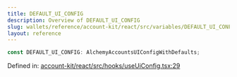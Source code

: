 ```yaml
---
title: DEFAULT_UI_CONFIG
description: Overview of DEFAULT_UI_CONFIG
slug: wallets/reference/account-kit/react/src/variables/DEFAULT_UI_CONFIG
layout: reference
---
```


```ts
const DEFAULT_UI_CONFIG: AlchemyAccountsUIConfigWithDefaults;
```

Defined in: [account-kit/react/src/hooks/useUiConfig.tsx:29](https://github.com/alchemyplatform/aa-sdk/blob/4987bdd63823427c48ec21401b71fa3cfc2d0675/account-kit/react/src/hooks/useUiConfig.tsx#L29)
